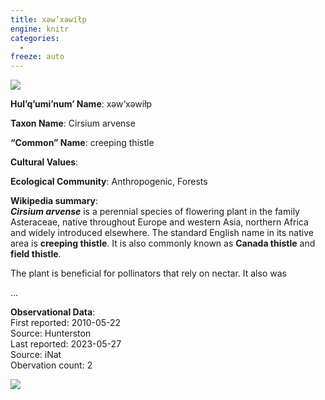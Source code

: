 ```yaml
---
title: xəw’xəwíłp
engine: knitr
categories:
  - 
freeze: auto
---
```

![](https://inaturalist-open-data.s3.amazonaws.com/photos/42462240/medium.jpg){fig-alt="xəw’xəwíłp - creeping thistle"}

**Hul'q'umi'num' Name**: xəw’xəwíłp

**Taxon Name**: Cirsium arvense

**"Common" Name**: creeping thistle

**Cultural Values**:  

::: {layout-nrow=1 style="width:60%"}

:::

**Ecological Community**: Anthropogenic, Forests

**Wikipedia summary**:  
<i><b>Cirsium arvense</b></i> is a perennial species of flowering plant in the family Asteraceae, native throughout Europe and western Asia, northern Africa and widely introduced elsewhere. The standard English name in its native area is <b>creeping thistle</b>. It is also commonly known as <b>Canada thistle</b> and <b>field thistle</b>.</p><p>The plant is beneficial for pollinators that rely on nectar. It also was</p>...

**Observational Data**:   
First reported: 2010-05-22  
Source: Hunterston  
Last reported: 2023-05-27  
Source: iNat  
Obervation count: 2

![](community_dist.png)
